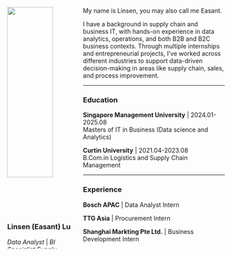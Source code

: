 ::: {.columns}

::: {.column style="width: 32%;"}
![](lls1.jpg){width=83%}

### **Linsen (Easant) Lu**

*Data Analyst* | *BI Specialist*
*Supply Chain Specialist*  


[LinkedIn](https://www.linkedin.com/in/linsen-easant-lu-ab1119251){.btn .btn-outline-dark}
:::

::: {.column style="width: 68%;"}

My name is Linsen, you may also call me Easant.

I have a background in supply chain and business IT, with hands-on experience in data analytics, operations, and both B2B and B2C business contexts. Through multiple internships and entrepreneurial projects, I’ve worked across different industries to support data-driven decision-making in areas like supply chain, sales, and process improvement.

---

### Education

**Singapore Management University** | 2024.01-2025.08   
Masters of IT in Business (Data science and Analytics) 

**Curtin University** | 2021.04-2023.08  
B.Com.in Logistics and Supply Chain Management

---

### Experience

**Bosch APAC** |
Data Analyst Intern

**TTG Asia** |
Procurement Intern

**Shanghai Markting Pte Ltd.** |
Business Development Intern


:::
:::
